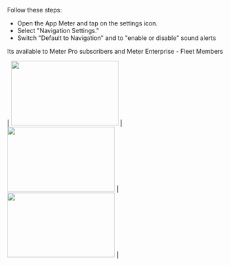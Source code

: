 Follow these steps:

* Open the App Meter and tap on the settings icon.
* Select "Navigation Settings."
* Switch "Default to Navigation" and to "enable or disable" sound alerts

Its available to Meter Pro subscribers and Meter Enterprise - Fleet Members

| <img height="150" src="https://www.meterapp.co/screenshots/Screenshot_1703617906.png" width="250"/> | <Image height="150" src="https://www.meterapp.co/screenshots/Screenshot_1703617906.png" width="250"/> | <img height="150" src="https://www.meterapp.co/screenshots/Screenshot_1704214391.png" width="250"/> |


